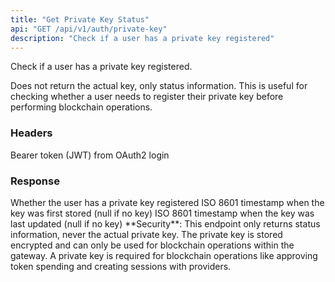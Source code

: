 ```yaml
---
title: "Get Private Key Status"
api: "GET /api/v1/auth/private-key"
description: "Check if a user has a private key registered"
---
```


Check if a user has a private key registered.

Does not return the actual key, only status information. This is useful for checking whether a user needs to register their private key before performing blockchain operations.

### Headers

<ParamField header="Authorization" type="string" required>
  Bearer token (JWT) from OAuth2 login
</ParamField>

### Response

<ResponseField name="has_key" type="boolean">
  Whether the user has a private key registered
</ResponseField>

<ResponseField name="created_at" type="string">
  ISO 8601 timestamp when the key was first stored (null if no key)
</ResponseField>

<ResponseField name="updated_at" type="string">
  ISO 8601 timestamp when the key was last updated (null if no key)
</ResponseField>

<Info>
  **Security**: This endpoint only returns status information, never the actual private key. The private key is stored encrypted and can only be used for blockchain operations within the gateway.
</Info>

<Note>
  A private key is required for blockchain operations like approving token spending and creating sessions with providers.
</Note>

